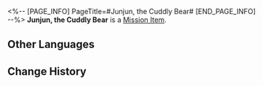 <%-- [PAGE_INFO]
PageTitle=#Junjun, the Cuddly Bear#
[END_PAGE_INFO] --%>
{{Item Infobox
|id          = 140065
|image       = Item Junjun the Cuddly Bear.png
|type        = Mission Item
|invCategory = Missions
|rarity      = 3
|effect      = 
|description = A big bear doll that has been stashed away.
}}
{{Description|''"Natasha's hand-made bear doll. Admittedly, it is rather cute."''}}
'''Junjun, the Cuddly Bear''' is a [[Mission Item]].

==Other Languages==
{{Other Languages
|en   = Junjun, the Cuddly Bear
|zhs  = 被叫作「菌菌」的大熊玩偶
|zht  = 被叫作「菌菌」的大熊玩偶
|ja   = 「キキ」と呼ばれる大きなクマのぬいぐるみ
|ko   = 「균균」이라는 커다란 곰 인형
|es   = Jun Jun, el oso de peluche
|fr   = Nounours, l'ours câlin
|ru   = Большой плюшевый медведь по имени Цзюнь-Цзюнь
|th   = ตุ๊กตาหมียักษ์ "Junjun"
|vi   = Gấu Bông Tên "Junjun"
|de   = Junjun, der Kuschelbär
|id   = Boneka Beruang "Junjun"
|pt   = Junjun, o Ursinho Fofinho
}}

==Change History==
{{Change History|1.0}}